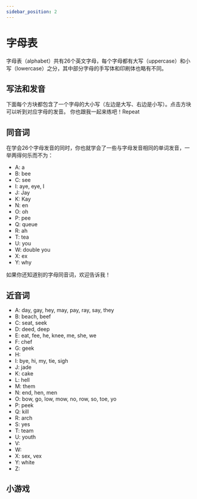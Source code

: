 ```yaml
---
sidebar_position: 2
---
```


# 字母表
字母表（alphabet）共有26个英文字母，每个字母都有大写（uppercase）和小写（lowercase）之分，其中部分字母的手写体和印刷体也略有不同。

## 写法和发音
下面每个方块都包含了一个字母的大小写（左边是大写、右边是小写）。点击方块可以听到对应字母的发音。
<Alphabet sound="true" />
你也跟我一起来练吧！<Player src="/audio/alphabet/Just.mp3">Repeat</player>

## 同音词
在学会26个字母发音的同时，你也就学会了一些与字母发音相同的单词发音，一举两得何乐而不为：
* A: a
* B: bee
* C: see
* I: aye, eye, I
* J: Jay
* K: Kay
* N: en
* O: oh
* P: pee
* Q: queue
* R: ah
* T: tea
* U: you
* W: double you
* X: ex
* Y: why

如果你还知道别的字母同音词，欢迎告诉我！

## 近音词
* A: day, gay, hey, may, pay, ray, say, they
* B: beach, beef
* C: seat, seek
* D: deed, deep
* E: eat, fee, he, knee, me, she, we
* F: chef
* G: geek
* H:
* I: bye, hi, my, tie, sigh
* J: jade
* K: cake
* L: hell
* M: them
* N: end, hen, men
* O: bow, go, low, mow, no, row, so, toe, yo
* P: peek
* Q: kill
* R: arch
* S: yes
* T: team
* U: youth
* V:
* W:
* X: sex, vex
* Y: white
* Z:

## 小游戏
<Pangram />

